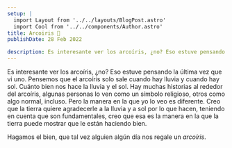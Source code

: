 ```yaml
---
setup: |
  import Layout from '../../layouts/BlogPost.astro'
  import Cool from '../../components/Author.astro'
title: Arcoiris 🌈
publishDate: 28 Feb 2022

description: Es interesante ver los arcoíris, ¿no? Eso estuve pensando la última vez que vi uno. Pensemos que el arcoíris solo sale cuando hay lluvia y cuando hay sol. Cuánto bien nos hace la lluvia y el sol. Hay muchas historias...
---
```


Es interesante ver los arcoíris, ¿no? Eso estuve pensando la última vez que vi uno. Pensemos que el arcoíris solo sale cuando hay lluvia y cuando hay sol. Cuánto bien nos hace la lluvia y el sol. Hay muchas historias al rededor del arcoíris, algunas personas lo ven como un símbolo religioso, otros como algo normal, incluso. Pero la manera en la que yo lo veo es diferente. Creo que la tierra quiere agradecerle a la lluvia y a sol por lo que hacen, teniendo en cuenta que son fundamentales, creo que esa es la manera en la que la tierra puede mostrar que le están haciendo bien.

Hagamos el bien, que tal vez alguien algún día nos regale un *arcoíris*.

